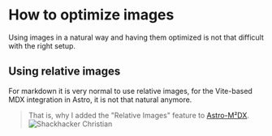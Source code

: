 # How to optimize images

Using images in a natural way and having them optimized is not that difficult with the right setup.

## Using relative images

For markdown it is very normal to use relative images, for the Vite-based MDX integration in Astro, it is not that natural anymore.

> That is, why I added the "Relative Images" feature to [Astro-M²DX](https://astro-m2dx.netlify.app/options/relative-images/).  
> ![Shackhacker Christian](christian.png)
